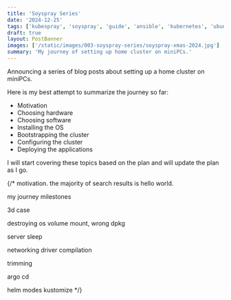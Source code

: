 ```yaml
---
title: 'Soyspray Series'
date: '2024-12-25'
tags: ['kubespray', 'soyspray', 'guide', 'ansible', 'kubernetes', 'ubuntu']
draft: true
layout: PostBanner
images: ['/static/images/003-soyspray-series/soyspray-xmas-2024.jpg']
summary: 'My journey of setting up home cluster on miniPCs.'
---
```


Announcing a series of blog posts about setting up a home cluster on miniPCs.

Here is my best attempt to summarize the journey so far:

- Motivation
- Choosing hardware
- Choosing software
- Installing the OS
- Bootstrapping the cluster
- Configuring the cluster
- Deploying the applications

I will start covering these topics based on the plan and will update the plan as I go.

{/* motivation. the majority of search results is hello world.

my journey milestones

3d case

destroying os volume mount, wrong dpkg

server sleep

networking driver compilation

trimming

argo cd

helm modes kustomize */}
